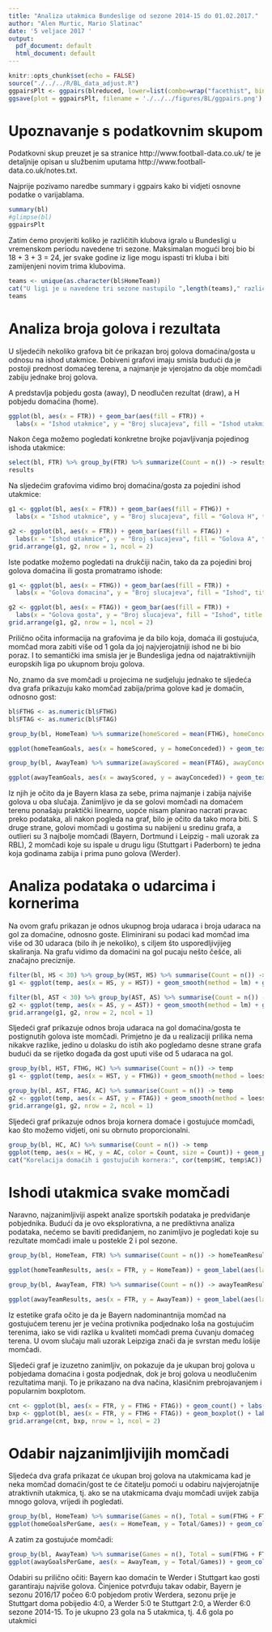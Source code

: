 ```yaml
---
title: "Analiza utakmica Bundeslige od sezone 2014-15 do 01.02.2017."
author: "Alen Murtic, Mario Slatinac"
date: '5 veljace 2017 '
output:
  pdf_document: default
  html_document: default
---
```



```r
knitr::opts_chunk$set(echo = FALSE)
source("./../../R/BL_data_adjust.R")
ggpairsPlt <- ggpairs(blreduced, lower=list(combo=wrap("facethist", binwidth=1)))
ggsave(plot = ggpairsPlt, filename = './../../figures/BL/ggpairs.png')
```

# Upoznavanje s podatkovnim skupom

Podatkovni skup preuzet je sa stranice http://www.football-data.co.uk/ te je detaljnije opisan u službenim uputama http://www.football-data.co.uk/notes.txt.

Najprije pozivamo naredbe summary i ggpairs kako bi vidjeti osnovne podatke o varijablama.

```r
summary(bl)
#glimpse(bl)
ggpairsPlt
```
Zatim ćemo provjeriti koliko je različitih klubova igralo u Bundesligi u vremenskom periodu navedene tri sezone. Maksimalan mogući broj bio bi 18 + 3 + 3 = 24, jer svake godine iz lige mogu ispasti tri kluba i biti zamijenjeni novim trima klubovima.

```r
teams <- unique(as.character(bl$HomeTeam))
cat("U ligi je u navedene tri sezone nastupilo ",length(teams)," različitih klubova. Oni su: ")
teams
```
\pagebreak

# Analiza broja golova i rezultata

U sljedećih nekoliko grafova bit će prikazan broj golova domaćina/gosta u odnosu na ishod utakmice. Dobiveni grafovi imaju smisla budući da je postoji prednost domaćeg terena, a najmanje je vjerojatno da obje momčadi zabiju jednake broj golova.

A predstavlja pobjedu gosta (away), D neodlučen rezultat (draw), a H pobjedu domaćina (home).


```r
ggplot(bl, aes(x = FTR)) + geom_bar(aes(fill = FTR)) +
  labs(x = "Ishod utakmice", y = "Broj slucajeva", fill = "Ishod utakmice", title = "Ucestalost pojedninog ishoda utakmica")
```
Nakon čega možemo pogledati konkretne brojke pojavljivanja pojedinog ishoda utakmice:
```r
select(bl, FTR) %>% group_by(FTR) %>% summarize(Count = n()) -> results
results
```

\pagebreak

Na sljedećim grafovima vidimo broj domaćina/gosta za pojedini ishod utakmice:

```r

g1 <- ggplot(bl, aes(x = FTR)) + geom_bar(aes(fill = FTHG)) +
  labs(x = "Ishod utakmice", y = "Broj slucajeva", fill = "Golova H", title = "Odnos golova domacina i ishoda utakmica")

g2 <- ggplot(bl, aes(x = FTR)) + geom_bar(aes(fill = FTAG)) +
  labs(x = "Ishod utakmice", y = "Broj slucajeva", fill = "Golova A", title = "Odnos golova gosta i ishoda utakmica")
grid.arrange(g1, g2, nrow = 1, ncol = 2)
```
\pagebreak

Iste podatke možemo pogledati na drukčiji način, tako da za pojedini broj golova domaćina ili gosta promatramo ishode:

```r
g1 <- ggplot(bl, aes(x = FTHG)) + geom_bar(aes(fill = FTR)) +
  labs(x = "Golova domacina", y = "Broj slucajeva", fill = "Ishod", title = "Odnos golova domacina i ishoda utakmica")

g2 <- ggplot(bl, aes(x = FTAG)) + geom_bar(aes(fill = FTR)) +
  labs(x = "Golova gosta", y = "Broj slucajeva", fill = "Ishod", title = "Odnos golova gosta i ishoda utakmica")
grid.arrange(g1, g2, nrow = 1, ncol = 2)
```
Prilično očita informacija na grafovima je da bilo koja, domaća ili gostujuća, momčad mora zabiti više od 1 gola da joj najvjerojatniji ishod ne bi bio poraz. I to semantički ima smisla jer je Bundesliga jedna od najatraktivnijih europskih liga po ukupnom broju golova. 

\pagebreak

No, znamo da sve momčadi u projecima ne sudjeluju jednako te sljedeća dva grafa prikazuju kako momčad zabija/prima golove kad je domaćin, odnosno gost:

```r
bl$FTHG <- as.numeric(bl$FTHG)
bl$FTAG <- as.numeric(bl$FTAG)

group_by(bl, HomeTeam) %>% summarize(homeScored = mean(FTHG), homeConceded = mean(FTAG), hgames = n(), hscored = sum(FTHG), hconceded = sum(FTAG)) %>% arrange(desc(homeScored)) %>% as.data.frame() -> homeTeamGoals

ggplot(homeTeamGoals, aes(x = homeScored, y = homeConceded)) + geom_text(aes(label = HomeTeam),hjust=0, vjust=0) + scale_x_continuous(limits = c(1.8, 4.5)) + geom_point() + labs(x = "Prosjek postignutih golova domacina", y = "Prosjek primljenih golova domacina", title = "Odnos zabijenih i primljenih golova kad je momcad domacin") + geom_smooth(method = lm)
```

```r
group_by(bl, AwayTeam) %>% summarize(awayScored = mean(FTAG), awayConceded = mean(FTHG), agames = n(), awscored = sum(FTAG), awconceded = sum(FTHG)) %>% arrange(desc(awayScored)) %>% as.data.frame() -> awayTeamGoals

ggplot(awayTeamGoals, aes(x = awayScored, y = awayConceded)) + geom_text(aes(label = AwayTeam),hjust=0, vjust=0) + scale_x_continuous(limits = c(1.55, 3.2)) + geom_point() + labs(x = "Prosjek postignutih golova gosta", y = "Postojek primljenih golova gosta u prosjeku", title = "Odnos zabijenih i primljenih golova kad je momcad gost")

```

Iz njih je očito da je Bayern klasa za sebe, prima najmanje i zabija najviše golova u oba slučaja.
Zanimljivo je da se golovi momčadi na domaćem terenu ponašaju praktički linearno, uopće nisam planirao nacrati pravac preko podataka, ali nakon pogleda na graf, bilo je očito da tako mora biti.
S druge strane, golovi momčadi u gostima su nabijeni u sredinu grafa, a outlieri su 3 najbolje momčadi (Bayern, Dortmund i Leipzig - mali uzorak za RBL), 2 momčadi koje su ispale u drugu ligu (Stuttgart i Paderborn) te jedna koja godinama zabija i prima puno golova (Werder).

\pagebreak

# Analiza podataka o udarcima i kornerima

Na ovom grafu prikazan je odnos ukupnog broja udaraca i broja udaraca na gol za domaćine, odnosno goste. Eliminirani su podaci kad momčad ima više od 30 udaraca (bilo ih je nekoliko), s ciljem što usporedljivjijeg skaliranja. Na grafu vidimo da domaćini na gol pucaju nešto češće, ali značajno preciznije.

```r
filter(bl, HS < 30) %>% group_by(HST, HS) %>% summarise(Count = n()) -> temp
g1 <- ggplot(temp, aes(x = HS, y = HST)) + geom_smooth(method = lm) + geom_point(aes(size = Count, color = Count)) + labs(x = "Broj udaraca domacina", y = "Broj udaraca na gol", title = "Odnos udaraca i udaraca na gol domacina", size = "Broj slucajeva", color = "Broj slucajeva")

filter(bl, AST < 30) %>% group_by(AST, AS) %>% summarise(Count = n()) -> temp
g2 <- ggplot(temp, aes(x = AS, y = AST)) + geom_smooth(method = lm) + geom_point(aes(size = Count, color = Count)) + labs(x = "Broj udaraca gosta", y = "Broj udaraca na gol", title = "Odnos udaraca i udaraca na gol gosta", size = "Broj slucajeva", color = "Broj slucajeva")
grid.arrange(g1, g2, nrow = 2, ncol = 1)
```


\pagebreak

Sljedeći graf prikazuje odnos broja udaraca na gol domaćina/gosta te postignutih golova iste momčadi. Primjetno je da u realizaciji prilika nema nikakve razlike, jedino u dolasku do istih ako pogledamo desne strane grafa budući da se rijetko događa da gost uputi više od 5 udaraca na gol.

```r
group_by(bl, HST, FTHG, HC) %>% summarise(Count = n()) -> temp
g1 <- ggplot(temp, aes(x = HST, y = FTHG)) + geom_smooth(method = loess) + geom_point(aes(size = Count)) + labs(x = "Broj udaraca domacina na gol", y = "Broj zabijenih golova domacina", title = "Odnos udaraca na gol i postignutih golova domacina", size = "Broj slucajeva")

group_by(bl, AST, FTAG, AC) %>% summarise(Count = n()) -> temp
g2 <- ggplot(temp, aes(x = AST, y = FTAG)) + geom_smooth(method = loess) + geom_point(aes(size = Count)) + labs(x = "Broj udaraca gosta na gol", y = "Broj zabijenih golova gosta", title = "Odnos udaraca na gol i postignutih golova gosta", size = "Broj slucajeva")
grid.arrange(g1, g2, nrow = 2, ncol = 1)
```
\pagebreak

Sljedeći graf prikazuje odnos broja kornera domaće i gostujuće momčadi, kao što možemo vidjeti, oni su obrnuto proporcionalni.

```r
group_by(bl, HC, AC) %>% summarise(Count = n()) -> temp
ggplot(temp, aes(x = HC, y = AC, color = Count, size = Count)) + geom_point() + geom_smooth(method = lm) + labs(x = "Broj kornera domacina", y = "Broj kornera gosta", title = "Odnos kornera domacina i gosta", size = "Broj slucajeva", color = "Broj slucajeva")
cat("Korelacija domaćih i gostujućih kornera:", cor(temp$HC, temp$AC))
```
\pagebreak

# Ishodi utakmica svake momčadi

Naravno, najzanimljiviji aspekt analize sportskih podataka je predviđanje pobjednika. Budući da je ovo eksplorativna, a ne prediktivna analiza podataka, nećemo se baviti prediđanjem, no zanimljivo je pogledati koje su rezultate momčadi imale u postekle 2 i pol sezone.

```r
group_by(bl, HomeTeam, FTR) %>% summarise(Count = n()) -> homeTeamResults

ggplot(homeTeamResults, aes(x = FTR, y = HomeTeam)) + geom_label(aes(label = Count, color = Count, size = Count)) + labs(x = "Ishod utakmice", y = "Domacin", title = "Rezultati pojedine momcadi na domacem terenu", size = "Broj slucajeva", color = "Broj slucajeva")
```

```r
group_by(bl, AwayTeam, FTR) %>% summarise(Count = n()) -> awayTeamResults

ggplot(awayTeamResults, aes(x = FTR, y = AwayTeam)) + geom_label(aes(label = Count, color = Count, size = Count)) + labs(x = "Ishod utakmice", y = "Gost", title = "Rezultati pojedine momcadi na gostujucem terenu", size = "Broj slucajeva", color = "Broj slucajeva")
```

Iz estetike grafa očito je da je Bayern nadominantnija momčad na gostujućem terenu jer je većina protivnika podjednako loša na gostujućim terenima, iako se vidi razlika u kvaliteti momčadi prema čuvanju domaćeg terena. U ovom slučaju mali uzorak Leipziga znači da je svrstan među lošije momčadi. 

\pagebreak

Sljedeći graf je izuzetno zanimljiv, on pokazuje da je ukupan broj golova u pobjedama domaćina i gosta podjednak, dok je broj golova u neodlučenim rezultatima manji. To je prikazano na dva načina, klasičnim prebrojavanjem i popularnim boxplotom.

```r
cnt <- ggplot(bl, aes(x = FTR, y = FTHG + FTAG)) + geom_count() + labs(x = "Ishod utakmice", y = "Ukupan broj golova na utakmici", title = "Odnos ishoda i ukupnog broja golova na utakmici")
bxp <- ggplot(bl, aes(x = FTR, y = FTHG + FTAG)) + geom_boxplot() + labs(x = "Ishod utakmice", y = "Ukupan broj golova na utakmici", title = "Odnos ishoda i ukupnog broja golova na utakmici")
grid.arrange(cnt, bxp, nrow = 1, ncol = 2)
```
\pagebreak

# Odabir najzanimljivijih momčadi

Sljedeća dva grafa prikazat će ukupan broj golova na utakmicama kad je neka momčad domaćin/gost te će čitatelju pomoći u odabiru najvjerojatnije atraktivnih utakmica, tj. ako se na utakmicama dvaju momčadi uvijek zabija mnogo golova, vrijedi ih pogledati.

```r
group_by(bl, HomeTeam) %>% summarise(Games = n(), Total = sum(FTHG + FTAG)) -> homeGoalsPerGame
ggplot(homeGoalsPerGame, aes(x = HomeTeam, y = Total/Games)) + geom_col(aes(fill = Total/Games)) + coord_flip() + labs(x = "Broj golova po utakmici", y = "Domacin", title = "Ukupan broj golova na utakmicama kad je momcad domacin", color = "Broj golova po utakmici")
```

\pagebreak

A zatim za gostujuće momčadi:

```r
group_by(bl, AwayTeam) %>% summarise(Games = n(), Total = sum(FTHG + FTAG)) -> awayGoalsPerGame
ggplot(awayGoalsPerGame, aes(x = AwayTeam, y = Total/Games)) + geom_col(aes(fill = Total/Games)) + coord_flip() + labs(x = "Broj golova po utakmici", y = "Gost", title = "Ukupan broj golova na utakmicama kad je momcad gost", color = "Broj golova po utakmici")
```

Odabiri su prilično očiti: Bayern kao domaćin te Werder i Stuttgart kao gosti garantiraju najviše golova. Činjenice potvrđuju takav odabir, Bayern je sezonu 2016/17 počeo 6:0 pobjedom protiv Werdera, sezonu prije je Stuttgart doma pobijedio 4:0, a Werder 5:0 te Stuttgart 2:0, a Werder 6:0 sezone 2014-15. To je ukupno 23 gola na 5 utakmica, tj. 4.6 gola po utakmici